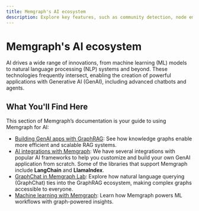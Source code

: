 ```yaml
---
title: Memgraph's AI ecosystem
description: Explore key features, such as community detection, node embeddings, and graph neural networks, alongside integrations with popular AI libraries like LangChain and LlamaIndex, to create powerful, data-driven GenAI solutions.
---
```



# Memgraph's AI ecosystem

AI drives a wide range of innovations, from machine learning (ML) models to
natural language processing (NLP) systems and beyond. These technologies
frequently intersect, enabling the creation of powerful applications with
Generative AI (GenAI), including advanced chatbots and agents.

## What You'll Find Here

This section of Memgraph’s documentation is your guide to using Memgraph for AI:

- [Building GenAI apps with GraphRAG](/ai-ecosystem/graph-rag): See how knowledge graphs enable more
  efficient and scalable RAG systems.
- [AI integrations with Memgraph](/ai-ecosystem/integrations): We have several integrations with popular
  AI frameworks to help you customize and build your own GenAI application from
  scratch. Some of the libraries that support Memgraph
  include **LangChain** and **LlamaIndex**.
- [GraphChat in Memgraph Lab](/ai-ecosystem/graphchat): Explore how natural language querying
  (GraphChat) ties into the GraphRAG ecosystem, making complex graphs accessible
  to everyone.
- [Machine learning with Memgraph](/ai-ecosystem/machine-learning): Learn how Memgraph powers ML workflows
  with graph-powered insights.

<CommunityLinks/>